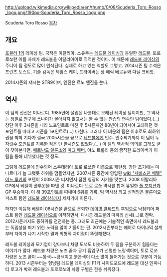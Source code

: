 http://upload.wikimedia.org/wikipedia/en/thumb/0/08/Scuderia_Toro_Rosso_logo.png/190px-Scuderia_Toro_Rosso_logo.png

Scuderia Toro Rosso
[[목차]]

== 개요 ==
[[포뮬러 1]]의 레이싱 팀. 국적은 이탈리아. 소유주는 [[레드불 레이싱]]과 동일한 [[레드불]]. 토로 로쏘란 이름 자체가 레드불을 이탈리아어로 직역한 것이다. 이 때문에 [[레드불 레이싱]]의 주니어 팀 정도로 많이 인식된다. 실제로 하고 있는 역할도 그렇고. 2014시즌 팀 수석은 프란츠 토스트, 기술 감독은 제임스 케이, 드라이버는 장 에릭 베르뉴와 다닐 크비앗.

2014시즌의 섀시는 STR9이며, 엔진은 르노 엔진을 쓴다.

== 역사 ==
이 팀의 전신은 미나르디. 1985년에 설립된 나름대로 오래된 레이싱 팀이지만, 그 역사는 정말로 안구에 쓰나미가 몰아치지 않고서는 볼 수 없는 [[안습]]의 연속인 팀이었다.(...) 창단 이후 3시즌을 내리 노포인트로 마친 후 5시즌째인 88년이 되어서야 고대하던 첫 포인트를 따내고 시즌을 1포인트로(...) 마친다. 그러나 이 비운의 팀은 이후로도 최하위권을 박박 기다가 결국 2005시즌을 끝으로 [[레드불]]에게 인수. 인수되기까지 이 팀이 두자릿수 포인트를 기록한 적은 단 한시즌도 없었다.(...) 이 팀의 역사적 의의를 그래도 굳이 찾아본다면, [[페르난도 알론소]]와 [[마크 웨버]], 야노 트룰리 등의 굵직한 드라이버가 이 팀을 통해 데뷔했다는 것 정도.

그렇게 레드불에 인수되어 스쿠데리아 토로 로쏘란 이름으로 재탄생. 창단 초기에는 미나르디가 늘 그랬듯 하위를 맴돌았지만, 2007시즌 중간에 영입된 [[wiki:"세바스찬 베텔" 어느 루키]]의 포텐이 2008시즌 터지면서 잠깐 영광의 시기를 맛본다. 2008 이탈리아 GP에서 베텔이 폴투윈을 따낸 것. 미나르디-토로 로쏘 역사를 합쳐 유일한 [[폴 포지션]]과 GP 우승이다. 이 해 39포인트를 따내며 6위를 기록, 팀 역사상 최고 성적임은 물론이요 퍼스트 팀인 [[레드불 레이싱]]까지 제치기에 이른다.

하지만 이듬해 베텔이 08시즌을 끝으로 은퇴한 [[데이빗 쿨싸드]]의 후임으로 낙점되어 퍼스트 팀인 [[레드불 레이싱]]으로 이적하면서, 다시금 레드불의 따까리 신세(...)로 전락. 2012시즌까지도 중하위를 전전하는 중. 그래도 최근에는 기술적인 측면에서 레드불과는 독립성을 띄기 위한 노력을 많이 기울이는 편. 2012시즌부터는 에어로 다이나믹 설계부터 차이가 나기 시작한 결과 외형적 차이점이 뚜렷해졌다.

레드불 레이싱과 모기업이 같다보니 차량 도색도 비슷하여 두 팀을 구분하기 힘들다는 이야기가 많다. 레드불 차량은 노즈 끝과 공기 흡입구가 선명한 노랑색이며, 토로 로쏘 차량은 노즈 끝이 ~~똥색~~금색이고 붉은색이 다소 많이 들어가는 것으로 구분이 가능하다. 2013 시즌부터는 형님팀 레드불 레이싱의 F1카 사이드포드에 레드불 대신 인피니티 로고가 박혀 레드불과 토로로쏘의 차량 구별은 한층 쉬워졌다. 
